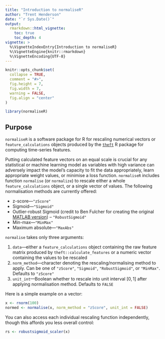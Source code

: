 ```yaml
---
title: "Introduction to normaliseR"
author: "Trent Henderson"
date: "`r Sys.Date()`"
output:
  rmarkdown::html_vignette:
    toc: true
    toc_depth: 4
vignette: >
  %\VignetteIndexEntry{Introduction to normaliseR}
  %\VignetteEngine{knitr::rmarkdown}
  %\VignetteEncoding{UTF-8}
---
```


```r
knitr::opts_chunk$set(
  collapse = TRUE,
  comment = "#>",
  fig.height = 7,
  fig.width = 7,
  warning = FALSE,
  fig.align = "center"
)
```

```r
library(normaliseR)
```

## Purpose

`normaliseR` is a software package for R for rescaling numerical vectors or `feature_calculations` objects produced by the [`theft`](https://github.com/hendersontrent/theft) R package for computing time-series features.

Putting calculated feature vectors on an equal scale is crucial for any statistical or machine learning model as variables with high variance can adversely impact the model's capacity to fit the data appropriately, learn appropriate weight values, or minimise a loss function. `normaliseR` includes function `normalise` (or `normalize`) to rescale either a whole `feature_calculations` object, or a single vector of values. The following normalisation methods are currently offered:

* z-score---`"zScore"`
* Sigmoid---`"Sigmoid"`
* Outlier-robust Sigmoid (credit to Ben Fulcher for creating the original [MATLAB version](https://github.com/benfulcher/hctsa)) -- `"RobustSigmoid"`
* Min-max---`"MinMax"`
* Maximum absolute---`"MaxAbs"`

`normalise` takes only three arguments:

1. `data`---either a `feature_calculations` object containing the raw feature matrix produced by `theft::calculate_features` or a numeric vector containing the values to be rescaled
2. `norm_method`---character denoting the rescaling/normalising method to apply. Can be one of `"zScore"`, `"Sigmoid"`, `"RobustSigmoid"`, or `"MinMax"`. Defaults to `"zScore"`
3. `unit_int`---Boolean whether to rescale into unit interval $[0,1]$ after applying normalisation method. Defaults to `FALSE`

Here is a simple example on a vector:

```r
x <- rnorm(100)
normed <- normalise(x, norm_method = "zScore", unit_int = FALSE)
```

You can also access each individual rescaling function independently, though this affords you less overall control:

```r
rs <- robustsigmoid_scaler(x)
```
